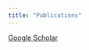 ```yaml
---
title: "Publications"
---
```


[Google Scholar](https://scholar.google.com/citations?user=qSulmx8AAAAJ&hl=en)
